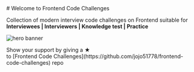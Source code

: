
<div className="text-center">
# Welcome to Frontend Code Challenges

Collection of modern interview code challenges on Frontend suitable for <br />
**Interviewees | Interviewers | Knowledge test | Practice**

<Image
  src="/hero.svg"
  alt="hero banner"
  width={400}
  height={350}
  className="m-auto my-16"
/>
</div>


<div className="text-center">
  Show your support by giving a ★ <br /> to [Frontend Code
  Challenges](https://github.com/jojo51778/frontend-code-challenges) repo
</div>
